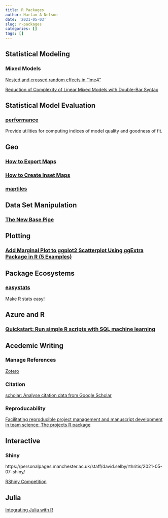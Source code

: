```yaml
---
title: R Packages
author: Harlan A Nelson
date: '2021-05-03'
slug: r-packages
categories: []
tags: []
---
```


## Statistical Modeling

### Mixed Models

[Nested and crossed random effects in "lme4"](https://www.muscardinus.be/2017/07/lme4-random-effects/)

[Reduction of Complexity of Linear Mixed Models with Double-Bar Syntax](https://rpubs.com/Reinhold/22193)

## Statistical Model Evaluation

### [performance](https://github.com/easystats/performance)

Provide utilities for computing indices of model quality and goodness of fit.

## Geo

### [How to Export Maps](https://riatelab.github.io/mapsf/articles/web_only/how_to_export_maps.html)

### [How to Create Inset Maps](https://riatelab.github.io/mapsf/articles/web_only/how_to_create_inset_maps.html)

### [maptiles](https://github.com/riatelab/maptiles/) 

## Data Set Manipulation

### [The New Base Pipe](https://michaelbarrowman.co.uk/post/the-new-base-pipe/)

## Plotting

### [Add Marginal Plot to ggplot2 Scatterplot Using ggExtra Package in R (5 Examples)](https://statisticsglobe.com/ggplot2-graphic-with-marginal-plot-in-r)

## Package Ecosystems

### [easystats](https://github.com/easystats)

Make R stats easy!

## Azure and R

### [Quickstart: Run simple R scripts with SQL machine learning](https://docs.microsoft.com/en-us/sql/machine-learning/tutorials/quickstart-r-create-script?view=sql-server-ver15)


## Acedemic Writing

### Manage References

[Zotero](https://www.zotero.org/)

### Citation

[scholar: Analyse citation data from Google Scholar](https://cran.r-project.org/web/packages/scholar/vignettes/scholar.html)

### Reproducability

[Facilitating reproducible project management and manuscript development in team science: The projects R package]( https://journals.plos.org/plosone/article?id=10.1371/journal.pone.0212390)

## Interactive

### Shiny

https://personalpages.manchester.ac.uk/staff/david.selby/rthritis/2021-05-07-shiny/

[RShiny Competition](https://blog.rstudio.com/2021/03/11/time-to-shiny/)

## Julia

[Integrating Julia with R](https://www.youtube.com/watch?v=ObYDHi_jJXk)

